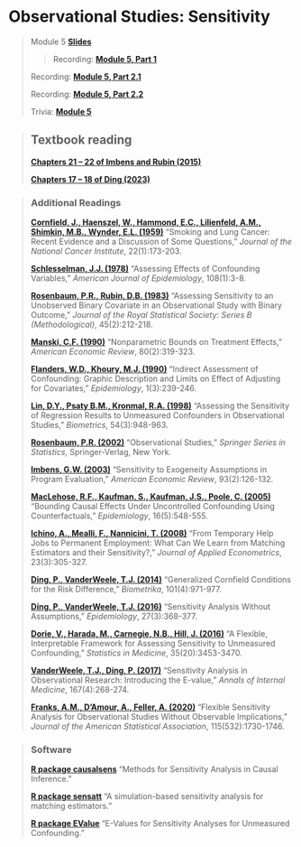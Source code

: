 # Observational Studies: Sensitivity

> Module 5 [**Slides**](https://drive.google.com/file/d/1D_Y4JzSMhhuEhICp5omoqU-A22RmCH70/view?usp=sharing)
>
> > Recording: [**Module 5, Part 1**](https://drive.google.com/file/d/1dt_SZHHz4W3Wd7aqWxjUFonRUIzfzY-X/view?usp=sharing)
>
> Recording: [**Module 5, Part 2.1**](https://drive.google.com/file/d/15WsCLs7U68iebSLZtqrCkzOTAb_arnR6/view?usp=sharing)
>
> Recording: [**Module 5, Part 2.2**](https://drive.google.com/file/d/1MTLdmnqvzaJ2sg9FZUqssbMArDTxOkYb/view?usp=sharing)
>
> Trivia: [**Module 5**](https://quizizz.com/admin/assessment/682bff6fd87c3fa6cd074507?source=lesson_share)


> ## Textbook reading
>
> [**Chapters 21 -- 22 of Imbens and Rubin (2015)**](https://www.cambridge.org/core/books/causal-inference-for-statistics-social-and-biomedical-sciences/71126BE90C58F1A431FE9B2DD07938AB)
>
> [**Chapters 17 -- 18 of Ding (2023)**](https://www.routledge.com/A-First-Course-in-Causal-Inference/Ding/p/book/9781032758626)

> ### Additional Readings 
>
>[**Cornfield, J., Haenszel, W., Hammond, E.C., Lilienfeld, A.M., Shimkin, M.B., Wynder, E.L. (1959)**](https://academic.oup.com/jnci/article-abstract/22/1/173/900745) "Smoking and Lung Cancer: Recent Evidence and a Discussion of Some Questions," *Journal of the National Cancer Institute*, 22(1):173-203.
>
>[**Schlesselman, J.J. (1978)**](https://academic.oup.com/aje/article-abstract/108/1/3/195354) "Assessing Effects of Confounding Variables," *American Journal of Epidemiology*, 108(1):3-8.
>
>[**Rosenbaum, P.R., Rubin, D.B. (1983)**](https://www.jstor.org/stable/2345524) "Assessing Sensitivity to an Unobserved Binary Covariate in an Observational Study with Binary Outcome," *Journal of the Royal Statistical Society: Series B (Methodological)*, 45(2):212-218.
>
>[**Manski, C.F. (1990)**](https://www.jstor.org/stable/2006592) "Nonparametric Bounds on Treatment Effects," *American Economic Review*, 80(2):319-323.
>
>[**Flanders, W.D., Khoury, M.J. (1990)**](https://journals.lww.com/epidem/abstract/1990/05000/indirect_assessment_of_confounding__graphic.10.aspx) "Indirect Assessment of Confounding: Graphic Description and Limits on Effect of Adjusting for Covariates," *Epidemiology*, 1(3):239-246.
>
>[**Lin, D.Y., Psaty B.M., Kronmal, R.A. (1998)**](https://pubmed.ncbi.nlm.nih.gov/9750244/) "Assessing the Sensitivity of Regression Results to Unmeasured Confounders in Observational Studies," *Biometrics*, 54(3):948-963.
>
>[**Rosenbaum, P.R. (2002)**](https://link.springer.com/book/10.1007/978-1-4757-3692-2) "Observational Studies," *Springer Series in Statistics*, Springer-Verlag, New York.
>
>[**Imbens, G.W. (2003)**](https://www.aeaweb.org/articles?id=10.1257/000282803321946921) "Sensitivity to Exogeneity Assumptions in Program Evaluation," *American Economic Review*, 93(2):126-132.
>
>[**MacLehose, R.F., Kaufman, S., Kaufman, J.S., Poole, C. (2005)**](https://www.jstor.org/stable/20486093?seq=1) "Bounding Causal Effects Under Uncontrolled Confounding Using Counterfactuals," *Epidemiology*, 16(5):548-555.
>
>[**Ichino, A., Mealli, F., Nannicini, T. (2008)**](https://onlinelibrary.wiley.com/doi/abs/10.1002/jae.998) "From Temporary Help Jobs to Permanent Employment: What Can We Learn from Matching Estimators and their Sensitivity?," *Journal of Applied Econometrics*, 23(3):305-327.
>
>[**Ding, P., VanderWeele, T.J. (2014)**](https://academic.oup.com/biomet/article-abstract/101/4/971/1775369) "Generalized Cornfield Conditions for the Risk Difference," *Biometrika*, 101(4):971-977.
>
>[**Ding, P., VanderWeele, T.J. (2016)**](https://journals.lww.com/epidem/Fulltext/2016/05000/Sensitivity_Analysis_Without_Assumptions.11.aspx) "Sensitivity Analysis Without Assumptions," *Epidemiology*, 27(3):368-377.
>
>[**Dorie, V., Harada, M., Carnegie, N.B., Hill, J. (2016)**](https://onlinelibrary.wiley.com/doi/10.1002/sim.6973) "A Flexible, Interpretable Framework for Assessing Sensitivity to Unmeasured Confounding," *Statistics in Medicine*, 35(20):3453-3470.
>
>[**VanderWeele, T.J., Ding, P. (2017)**](https://www.acpjournals.org/doi/10.7326/M16-2607) "Sensitivity Analysis in Observational Research: Introducing the E-value," *Annals of Internal Medicine*, 167(4):268-274.
>
>[**Franks, A.M., D'Amour, A., Feller, A. (2020)**](https://www.tandfonline.com/doi/full/10.1080/01621459.2019.1604369) "Flexible Sensitivity Analysis for Observational Studies Without Observable Implications," *Journal of the American Statistical Association*, 115(532):1730-1746.

> ### Software
>
>[**R package causalsens**](https://cran.r-project.org/web/packages/causalsens/index.html) "Methods for Sensitivity Analysis in Causal Inference."
>
>[**R package sensatt**](https://ideas.repec.org/c/boc/bocode/s456747.html) "A simulation-based sensitivity analysis for matching estimators."
>
>[**R package EValue**](https://cran.r-project.org/web/packages/EValue/index.html) "E-Values for Sensitivity Analyses for Unmeasured Confounding."
